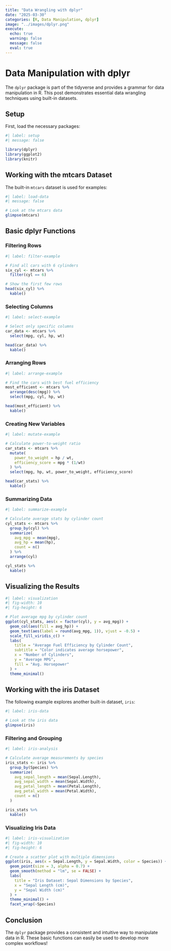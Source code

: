 ```yaml
---
title: "Data Wrangling with dplyr"
date: "2025-03-30"
categories: [R, Data Manipulation, dplyr]
image: "../images/dplyr.png"
execute:
  echo: true
  warning: false
  message: false
  eval: true
---
```


# Data Manipulation with dplyr

The `dplyr` package is part of the tidyverse and provides a grammar for data manipulation in R. This post demonstrates essential data wrangling techniques using built-in datasets.

## Setup

First, load the necessary packages:

```r
#| label: setup
#| message: false

library(dplyr)
library(ggplot2)
library(knitr)
```

## Working with the mtcars Dataset

The built-in `mtcars` dataset is used for examples:

```r
#| label: load-data
#| message: false

# Look at the mtcars data
glimpse(mtcars)
```

## Basic dplyr Functions

### Filtering Rows

```r
#| label: filter-example

# Find all cars with 6 cylinders
six_cyl <- mtcars %>% 
  filter(cyl == 6)

# Show the first few rows
head(six_cyl) %>%
  kable()
```

### Selecting Columns

```r
#| label: select-example

# Select only specific columns
car_data <- mtcars %>% 
  select(mpg, cyl, hp, wt)

head(car_data) %>%
  kable()
```

### Arranging Rows

```r
#| label: arrange-example

# Find the cars with best fuel efficiency
most_efficient <- mtcars %>% 
  arrange(desc(mpg)) %>%
  select(mpg, cyl, hp, wt)

head(most_efficient) %>%
  kable()
```

### Creating New Variables

```r
#| label: mutate-example

# Calculate power-to-weight ratio
car_stats <- mtcars %>% 
  mutate(
    power_to_weight = hp / wt,
    efficiency_score = mpg * (1/wt)
  ) %>%
  select(mpg, hp, wt, power_to_weight, efficiency_score)

head(car_stats) %>%
  kable()
```

### Summarizing Data

```r
#| label: summarize-example

# Calculate average stats by cylinder count
cyl_stats <- mtcars %>% 
  group_by(cyl) %>%
  summarize(
    avg_mpg = mean(mpg),
    avg_hp = mean(hp),
    count = n()
  ) %>%
  arrange(cyl)

cyl_stats %>%
  kable()
```

## Visualizing the Results

```r
#| label: visualization
#| fig-width: 10
#| fig-height: 6

# Plot average mpg by cylinder count
ggplot(cyl_stats, aes(x = factor(cyl), y = avg_mpg)) +
  geom_col(aes(fill = avg_hp)) +
  geom_text(aes(label = round(avg_mpg, 1)), vjust = -0.5) +
  scale_fill_viridis_c() +
  labs(
    title = "Average Fuel Efficiency by Cylinder Count",
    subtitle = "Color indicates average horsepower",
    x = "Number of Cylinders",
    y = "Average MPG",
    fill = "Avg. Horsepower"
  ) +
  theme_minimal()
```

## Working with the iris Dataset

The following example explores another built-in dataset, `iris`:

```r
#| label: iris-data

# Look at the iris data
glimpse(iris)
```

### Filtering and Grouping

```r
#| label: iris-analysis

# Calculate average measurements by species
iris_stats <- iris %>%
  group_by(Species) %>%
  summarize(
    avg_sepal_length = mean(Sepal.Length),
    avg_sepal_width = mean(Sepal.Width),
    avg_petal_length = mean(Petal.Length),
    avg_petal_width = mean(Petal.Width),
    count = n()
  )

iris_stats %>%
  kable()
```

### Visualizing Iris Data

```r
#| label: iris-visualization
#| fig-width: 10
#| fig-height: 6

# Create a scatter plot with multiple dimensions
ggplot(iris, aes(x = Sepal.Length, y = Sepal.Width, color = Species)) +
  geom_point(size = 3, alpha = 0.7) +
  geom_smooth(method = "lm", se = FALSE) +
  labs(
    title = "Iris Dataset: Sepal Dimensions by Species",
    x = "Sepal Length (cm)",
    y = "Sepal Width (cm)"
  ) +
  theme_minimal() +
  facet_wrap(~Species)
```

## Conclusion

The `dplyr` package provides a consistent and intuitive way to manipulate data in R. These basic functions can easily be used to develop more complex workflows!